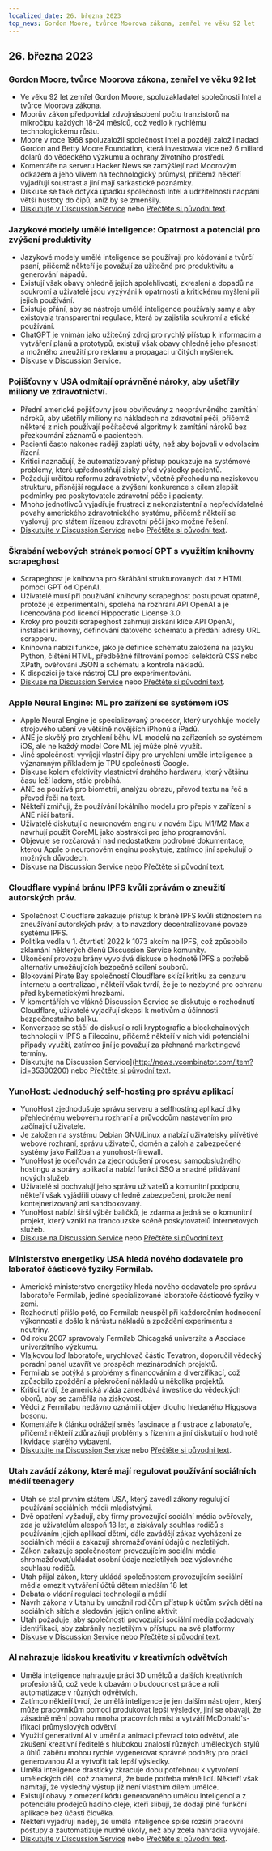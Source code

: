 ```yaml
---
localized_date: 26. března 2023
top_news: Gordon Moore, tvůrce Moorova zákona, zemřel ve věku 92 let
---
```




<CallToAction />

<Steps>

## 26. března 2023

### Gordon Moore, tvůrce Moorova zákona, zemřel ve věku 92 let

- Ve věku 92 let zemřel Gordon Moore, spoluzakladatel společnosti Intel a tvůrce Moorova zákona.
- Moorův zákon předpovídal zdvojnásobení počtu tranzistorů na mikročipu každých 18-24 měsíců, což vedlo k rychlému technologickému růstu.
- Moore v roce 1968 spoluzaložil společnost Intel a později založil nadaci Gordon and Betty Moore Foundation, která investovala více než 6 miliard dolarů do vědeckého výzkumu a ochrany životního prostředí.
- Komentáře na serveru Hacker News se zamýšlejí nad Moorovým odkazem a jeho vlivem na technologický průmysl, přičemž někteří vyjadřují soustrast a jiní mají sarkastické poznámky.
- Diskuse se také dotýká úpadku společnosti Intel a udržitelnosti nacpání větší hustoty do čipů, aniž by se zmenšily.
- [Diskutujte v Discussion Service](http://news.ycombinator.com/item?id=35297420) nebo [Přečtěte si původní text](https://www.moore.org/article-detail?newsUrlName=in-memoriam-gordon-moore-1929-2023).

### Jazykové modely umělé inteligence: Opatrnost a potenciál pro zvýšení produktivity

- Jazykové modely umělé inteligence se používají pro kódování a tvůrčí psaní, přičemž někteří je považují za užitečné pro produktivitu a generování nápadů.
- Existují však obavy ohledně jejich spolehlivosti, zkreslení a dopadů na soukromí a uživatelé jsou vyzýváni k opatrnosti a kritickému myšlení při jejich používání.
- Existuje přání, aby se nástroje umělé inteligence používaly samy a aby existovala transparentní regulace, která by zajistila soukromí a etické používání.
- ChatGPT je vnímán jako užitečný zdroj pro rychlý přístup k informacím a vytváření plánů a prototypů, existují však obavy ohledně jeho přesnosti a možného zneužití pro reklamu a propagaci určitých myšlenek.
- [Diskuse v Discussion Service](http://news.ycombinator.com/item?id=35299071).

### Pojišťovny v USA odmítají oprávněné nároky, aby ušetřily miliony ve zdravotnictví.

- Přední americké pojišťovny jsou obviňovány z neoprávněného zamítání nároků, aby ušetřily miliony na nákladech na zdravotní péči, přičemž některé z nich používají počítačové algoritmy k zamítání nároků bez přezkoumání záznamů o pacientech.
- Pacienti často nakonec raději zaplatí účty, než aby bojovali v odvolacím řízení.
- Kritici naznačují, že automatizovaný přístup poukazuje na systémové problémy, které upřednostňují zisky před výsledky pacientů.
- Požadují určitou reformu zdravotnictví, včetně přechodu na neziskovou strukturu, přísnější regulace a zvýšení konkurence s cílem zlepšit podmínky pro poskytovatele zdravotní péče i pacienty.
- Mnoho jednotlivců vyjadřuje frustraci z nekonzistentní a nepředvídatelné povahy amerického zdravotnického systému, přičemž někteří se vyslovují pro státem řízenou zdravotní péči jako možné řešení.
- [Diskutujte v Discussion Service](http://news.ycombinator.com/item?id=35304017) nebo [Přečtěte si původní text](https://www.propublica.org/article/cigna-pxdx-medical-health-insurance-rejection-claims).

### Škrabání webových stránek pomocí GPT s využitím knihovny scrapeghost

- Scrapeghost je knihovna pro škrábání strukturovaných dat z HTML pomocí GPT od OpenAI.
- Uživatelé musí při používání knihovny scrapeghost postupovat opatrně, protože je experimentální, spoléhá na rozhraní API OpenAI a je licencována pod licencí Hippocratic License 3.0.
- Kroky pro použití scrapeghost zahrnují získání klíče API OpenAI, instalaci knihovny, definování datového schématu a předání adresy URL scrapperu.
- Knihovna nabízí funkce, jako je definice schématu založená na jazyku Python, čištění HTML, předběžné filtrování pomocí selektorů CSS nebo XPath, ověřování JSON a schématu a kontrola nákladů.
- K dispozici je také nástroj CLI pro experimentování.
- [Diskuse na Discussion Service](http://news.ycombinator.com/item?id=35305655) nebo [Přečtěte si původní text](https://jamesturk.github.io/scrapeghost/).

### Apple Neural Engine: ML pro zařízení se systémem iOS

- Apple Neural Engine je specializovaný procesor, který urychluje modely strojového učení ve většině novějších iPhonů a iPadů.
- ANE je skvělý pro zrychlení běhu ML modelů na zařízeních se systémem iOS, ale ne každý model Core ML jej může plně využít.
- Jiné společnosti vyvíjejí vlastní čipy pro urychlení umělé inteligence a významným příkladem je TPU společnosti Google.
- Diskuse kolem efektivity vlastnictví drahého hardwaru, který většinu času leží ladem, stále probíhá.
- ANE se používá pro biometrii, analýzu obrazu, převod textu na řeč a převod řeči na text.
- Někteří zmiňují, že používání lokálního modelu pro přepis v zařízení s ANE ničí baterii.
- Uživatelé diskutují o neuronovém enginu v novém čipu M1/M2 Max a navrhují použít CoreML jako abstrakci pro jeho programování.
- Objevuje se rozčarování nad nedostatkem podrobné dokumentace, kterou Apple o neuronovém enginu poskytuje, zatímco jiní spekulují o možných důvodech.
- [Diskuse na Discussion Service](http://news.ycombinator.com/item?id=35301447) nebo [Přečtěte si původní text](https://github.com/hollance/neural-engine).

### Cloudflare vypíná bránu IPFS kvůli zprávám o zneužití autorských práv.

- Společnost Cloudflare zakazuje přístup k bráně IPFS kvůli stížnostem na zneužívání autorských práv, a to navzdory decentralizované povaze systému IPFS.
- Politika vedla v 1. čtvrtletí 2022 k 1073 akcím na IPFS, což způsobilo zklamání některých členů Discussion Service komunity.
- Ukončení provozu brány vyvolává diskuse o hodnotě IPFS a potřebě alternativ umožňujících bezpečné sdílení souborů.
- Blokování Pirate Bay společností Cloudflare sklízí kritiku za cenzuru internetu a centralizaci, někteří však tvrdí, že je to nezbytné pro ochranu před kybernetickými hrozbami.
- V komentářích ve vlákně Discussion Service se diskutuje o rozhodnutí Cloudflare, uživatelé vyjadřují skepsi k motivům a účinnosti bezpečnostního balíku.
- Konverzace se stáčí do diskusí o roli kryptografie a blockchainových technologií v IPFS a Filecoinu, přičemž někteří v nich vidí potenciální případy využití, zatímco jiní je považují za přehnané marketingové termíny.
- Diskutujte na Discussion Service](http://news.ycombinator.com/item?id=35300200) nebo [Přečtěte si původní text](https://torrentfreak.com/cloudflare-disables-access-to-pirated-content-on-its-ipfs-gateway-230324/).

### YunoHost: Jednoduchý self-hosting pro správu aplikací

- YunoHost zjednodušuje správu serveru a selfhosting aplikací díky přehlednému webovému rozhraní a průvodcům nastavením pro začínající uživatele.
- Je založen na systému Debian GNU/Linux a nabízí uživatelsky přívětivé webové rozhraní, správu uživatelů, domén a záloh a zabezpečené systémy jako Fail2ban a yunohost-firewall.
- YunoHost je oceňován za zjednodušení procesu samoobslužného hostingu a správy aplikací a nabízí funkci SSO a snadné přidávání nových služeb.
- Uživatelé si pochvalují jeho správu uživatelů a komunitní podporu, někteří však vyjádřili obavy ohledně zabezpečení, protože není kontejnerizovaný ani sandboxovaný.
- YunoHost nabízí širší výběr balíčků, je zdarma a jedná se o komunitní projekt, který vznikl na francouzské scéně poskytovatelů internetových služeb.
- [Diskuse na Discussion Service](http://news.ycombinator.com/item?id=35300482) nebo [Přečtěte si původní text](https://yunohost.org).

### Ministerstvo energetiky USA hledá nového dodavatele pro laboratoř částicové fyziky Fermilab.

- Americké ministerstvo energetiky hledá nového dodavatele pro správu laboratoře Fermilab, jediné specializované laboratoře částicové fyziky v zemi.
- Rozhodnutí přišlo poté, co Fermilab neuspěl při každoročním hodnocení výkonnosti a došlo k nárůstu nákladů a zpoždění experimentu s neutriny.
- Od roku 2007 spravovaly Fermilab Chicagská univerzita a Asociace univerzitního výzkumu.
- Vlajkovou loď laboratoře, urychlovač částic Tevatron, doporučil vědecký poradní panel uzavřít ve prospěch mezinárodních projektů.
- Fermilab se potýká s problémy s financováním a diverzifikací, což způsobilo zpoždění a překročení nákladů u několika projektů.
- Kritici tvrdí, že americká vláda zanedbává investice do vědeckých oborů, aby se zaměřila na ziskovost.
- Vědci z Fermilabu nedávno oznámili objev dlouho hledaného Higgsova bosonu.
- Komentáře k článku odrážejí směs fascinace a frustrace z laboratoře, přičemž někteří zdůrazňují problémy s řízením a jiní diskutují o hodnotě likvidace starého vybavení.
- [Diskutujte na Discussion Service](http://news.ycombinator.com/item?id=35303391) nebo [Přečtěte si původní text](https://www.science.org/content/article/major-shake-coming-fermilab-troubled-u-s-particle-physics-center).

### Utah zavádí zákony, které mají regulovat používání sociálních médií teenagery

- Utah se stal prvním státem USA, který zavedl zákony regulující používání sociálních médií mladistvými.
- Dvě opatření vyžadují, aby firmy provozující sociální média ověřovaly, zda je uživatelům alespoň 18 let, a získávaly souhlas rodičů s používáním jejich aplikací dětmi, dále zavádějí zákaz vycházení ze sociálních médií a zakazují shromažďování údajů o nezletilých.
- Zákon zakazuje společnostem provozujícím sociální média shromažďovat/ukládat osobní údaje nezletilých bez výslovného souhlasu rodičů.
- Utah přijal zákon, který ukládá společnostem provozujícím sociální média omezit vytváření účtů dětem mladším 18 let
- Debata o vládní regulaci technologií a médií
- Návrh zákona v Utahu by umožnil rodičům přístup k účtům svých dětí na sociálních sítích a sledování jejich online aktivit
- Utah požaduje, aby společnosti provozující sociální média požadovaly identifikaci, aby zabránily nezletilým v přístupu na své platformy
- [Diskuse v Discussion Service](http://news.ycombinator.com/item?id=35307647) nebo [Přečtěte si původní text](https://www.bbc.com/news/world-us-canada-65060733).

### AI nahrazuje lidskou kreativitu v kreativních odvětvích

- Umělá inteligence nahrazuje práci 3D umělců a dalších kreativních profesionálů, což vede k obavám o budoucnost práce a roli automatizace v různých odvětvích.
- Zatímco někteří tvrdí, že umělá inteligence je jen dalším nástrojem, který může pracovníkům pomoci produkovat lepší výsledky, jiní se obávají, že zásadně mění povahu mnoha pracovních míst a vytváří McDonald's-ifikaci průmyslových odvětví.
- Využití generativní AI v umění a animaci převrací toto odvětví, ale zkušení kreativní ředitelé s hlubokou znalostí různých uměleckých stylů a úhlů záběru mohou rychle vygenerovat správné podněty pro práci generovanou AI a vytvořit tak lepší výsledky.
- Umělá inteligence drasticky zkracuje dobu potřebnou k vytvoření uměleckých děl, což znamená, že bude potřeba méně lidí. Někteří však namítají, že výsledný výstup již není vlastním dílem umělce.
- Existují obavy z omezení kódu generovaného umělou inteligencí a z potenciálu prodejců hadího oleje, kteří slibují, že dodají plně funkční aplikace bez účasti člověka.
- Někteří vyjadřují naději, že umělá inteligence spíše rozšíří pracovní postupy a zautomatizuje nudné úkoly, než aby zcela nahradila vývojáře.
- [Diskutujte v Discussion Service](http://news.ycombinator.com/item?id=35308498) nebo [Přečtěte si původní text](https://reddit.com/r/blender/comments/121lhfq/i_lost_everything_that_made_me_love_my_job/).

</Steps>
